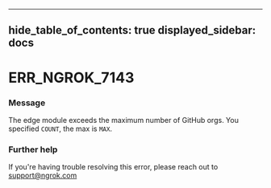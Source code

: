 

---
hide_table_of_contents: true
displayed_sidebar: docs
---


# ERR_NGROK_7143

### Message
The edge module exceeds the maximum number of GitHub orgs. You specified `COUNT`, the max is `MAX`.

<ErrorDetails error="err_ngrok_7143" />



### Further help
If you're having trouble resolving this error, please reach out to [support@ngrok.com](mailto:support@ngrok.com?subject=Help%20with%20ERR_NGROK_7143)

